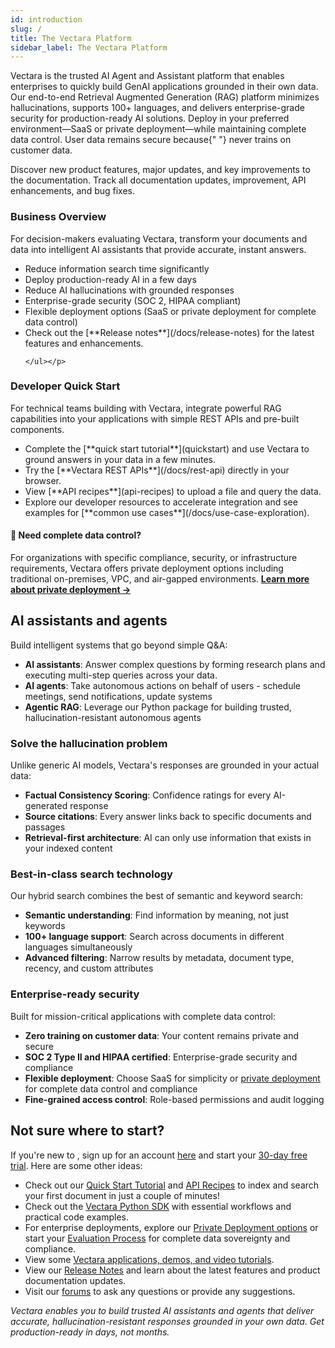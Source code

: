 ```yaml
---
id: introduction
slug: /
title: The Vectara Platform
sidebar_label: The Vectara Platform
---
```



Vectara is the trusted AI Agent and Assistant platform that enables enterprises 
to quickly build GenAI applications grounded in their own data. Our end-to-end 
Retrieval Augmented Generation (RAG) platform minimizes hallucinations, 
supports 100+ languages, and delivers enterprise-grade security for 
production-ready AI solutions. Deploy in your preferred environment—SaaS or 
private deployment—while maintaining complete data control. User data remains secure because{" "}
<Config v="names.product" /> never trains on customer data.

<Grid columns={2}>
  <TopicButton
    title="Release Notes"
    href="/docs/release-notes"
  >
    Discover new product features, major updates, and key improvements to the documentation.
  </TopicButton>
  <TopicButton title="Changelog" href="/docs/changelog">
    Track all documentation updates, improvement, API enhancements, and bug fixes.
  </TopicButton>
</Grid>

<Spacer size="l" />

<div style={{ display: 'flex', gap: '20px' }}>
  <div style={{ flex: 1 }}>
    <h3>Business Overview</h3>
    <p>For decision-makers evaluating Vectara, transform your documents and data into intelligent AI assistants that provide accurate, instant answers.</p>
    <p><ul>
    <li>Reduce information search time significantly</li>
    <li>Deploy production-ready AI in a few days</li>
    <li>Reduce AI hallucinations with grounded responses</li>
    <li>Enterprise-grade security (SOC 2, HIPAA compliant)</li>
    <li>Flexible deployment options (SaaS or private deployment for complete data control)</li>
    <li>Check out the [**Release notes**](/docs/release-notes) for the latest features and enhancements.</li>

    </ul></p>
  </div>
  <div style={{ flex: 1 }}>
    <h3>Developer Quick Start</h3>
    <p>For technical teams building with Vectara, integrate powerful RAG capabilities into your applications with simple REST APIs and pre-built components.</p>
    <p><ul>
    <li>Complete the [**quick start tutorial**](quickstart) and use Vectara to ground answers in your data in a few minutes.</li>
    <li>Try the [**Vectara REST APIs**](/docs/rest-api) directly in your browser.</li>
    <li>View [**API recipes**](api-recipes) to upload a file and query the data.</li>
    <li>Explore our developer resources to accelerate integration and see examples for [**common use cases**](/docs/use-case-exploration).</li>
    </ul></p>
  </div>
</div>

<div style={{ backgroundColor: '#f8f9fa', padding: '20px', borderRadius: '8px', marginBottom: '20px', border: '1px solid #e9ecef' }}>
  <h4>🏢 Need complete data control?</h4>
  <p>For organizations with specific compliance, security, or infrastructure requirements, Vectara offers private deployment options including traditional on-premises, VPC, and air-gapped environments. <strong><a href="/docs/on-prem/vectara-on-prem-overview">Learn more about private deployment →</a></strong></p>
</div>

## **AI assistants and agents**

Build intelligent systems that go beyond simple Q&A:

- **AI assistants**: Answer complex questions by forming research plans and 
executing multi-step queries across your data.
- **AI agents**: Take autonomous actions on behalf of users - schedule 
meetings, send notifications, update systems
- **Agentic RAG**: Leverage our Python package for building trusted, 
hallucination-resistant autonomous agents

### **Solve the hallucination problem**
Unlike generic AI models, Vectara's responses are grounded in your actual data:

- **Factual Consistency Scoring**: Confidence ratings for every AI-generated response
- **Source citations**: Every answer links back to specific documents and passages
- **Retrieval-first architecture**: AI can only use information that exists in your indexed content

### **Best-in-class search technology**
Our hybrid search combines the best of semantic and keyword search:

- **Semantic understanding**: Find information by meaning, not just keywords
- **100+ language support**: Search across documents in different languages simultaneously  
- **Advanced filtering**: Narrow results by metadata, document type, recency, and custom attributes

### **Enterprise-ready security**
Built for mission-critical applications with complete data control:

- **Zero training on customer data**: Your content remains private and secure
- **SOC 2 Type II and HIPAA certified**: Enterprise-grade security and compliance
- **Flexible deployment**: Choose SaaS for simplicity or [private deployment](/docs/on-prem/vectara-on-prem-overview) for complete data control and compliance
- **Fine-grained access control**: Role-based permissions and audit logging

## Not sure where to start?

If you're new to <Config v="names.product"/>, sign up for an account [here](https://console.vectara.com/signup) and 
start your [30-day free trial](/docs/vectara-trial). Here are some other ideas:

- Check out our [Quick Start Tutorial](/docs/quickstart) and [API Recipes](/docs/api-recipes) to
  index and search your first document in just a couple of minutes!
- Check out the [Vectara Python SDK](/docs/sdk/vectara-python-sdk) with essential workflows and 
practical code examples.
- For enterprise deployments, explore our [Private Deployment options](/docs/on-prem/vectara-on-prem-overview) or start your [Evaluation Process](/docs/on-prem/onprem-evaluation-process) for complete data sovereignty and compliance.
- View some [Vectara applications, demos, and video tutorials](https://vectara.com/demos/).
- View our [Release Notes](/docs/release-notes) and learn about the latest features and product documentation updates.
- Visit our [forums](https://discuss.vectara.com/) to ask any questions or provide any suggestions.

*Vectara enables you to build trusted AI assistants and agents that deliver accurate, hallucination-resistant responses grounded in your own data. Get production-ready in days, not months.*


